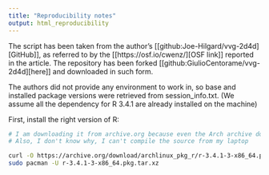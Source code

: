 ```yaml
---
title: "Reproducibility notes"
output: html_reproducibility
---
```


The script has been taken from the author's [[github:Joe-Hilgard/vvg-2d4d][GitHub]], as referred to by the [[https://osf.io/cwenz/][OSF link]] reported in the article. The repository has been forked [[github:GiulioCentorame/vvg-2d4d][here]] and downloaded in such form.

The authors did not provide any environment to work in, so base and installed package versions were retrieved from session_info.txt.
(We assume all the dependency for R 3.4.1 are already installed on the machine)

First, install the right version of R: 

```bash
# I am downloading it from archive.org because even the Arch archive doesn't have it anymore
# Also, I don't know why, I can't compile the source from my laptop

curl -O https://archive.org/download/archlinux_pkg_r/r-3.4.1-3-x86_64.pkg.tar.xz
sudo pacman -U r-3.4.1-3-x86_64.pkg.tar.xz
```
